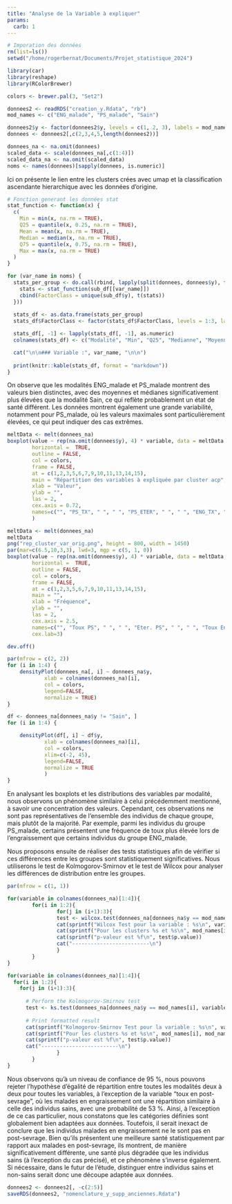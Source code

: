 ```yaml
---
title: "Analyse de la Variable à expliquer"
params:
  carb: 1
---
```

```r
# Imporation des données
rm(list=ls())
setwd("/home/rogerbernat/Documents/Projet_statistique_2024")

library(car)
library(reshape)
library(RColorBrewer)

colors <- brewer.pal(3, "Set2")

donnees2 <- readRDS("creation_y.Rdata", "rb")
mod_names <- c("ENG_malade", "PS_malade", "Sain")

donnees2$y <- factor(donnees2$y, levels = c(1, 2, 3), labels = mod_names)
donnees <- donnees2[,c(2,3,4,5,length(donnees2))]

donnees_na <- na.omit(donnees)
scaled_data <- scale(donnees_na[,c(1:4)])
scaled_data_na <- na.omit(scaled_data)
noms <- names(donnees)[sapply(donnees, is.numeric)]
```
Ici on présente le lien entre les clusters crées avec umap et la classification ascendante hierarchique avec les données d'origine.
```r
# Fonction generant les données stat
stat_function <- function(x) {
  c(
    Min = min(x, na.rm = TRUE),
    Q25 = quantile(x, 0.25, na.rm = TRUE),
    Mean = mean(x, na.rm = TRUE),
    Median = median(x, na.rm = TRUE),
    Q75 = quantile(x, 0.75, na.rm = TRUE),
    Max = max(x, na.rm = TRUE)
  )
}

for (var_name in noms) {
  stats_per_group <- do.call(rbind, lapply(split(donnees, donnees$y), function(sub_df) {
    stats <- stat_function(sub_df[[var_name]])
    cbind(FactorClass = unique(sub_df$y), t(stats))
  }))
  
  stats_df <- as.data.frame(stats_per_group)
  stats_df$FactorClass <- factor(stats_df$FactorClass, levels = 1:3, labels = levels(donnees$y))

  stats_df[, -1] <- lapply(stats_df[, -1], as.numeric)
  colnames(stats_df) <- c("Modalité", "Min", "Q25", "Medianne", "Moyenne", "Q75", "Max" )

  cat("\n\n### Variable :", var_name, "\n\n")
  
  print(knitr::kable(stats_df, format = "markdown"))
}
```

On observe que les modalités ENG_malade et PS_malade montrent des valeurs bien distinctes, avec des moyennes et médianes significativement plus élevées que la modalité Sain, ce qui reflète probablement un état de santé différent. Les données montrent également une grande variabilité, notamment pour PS_malade, où les valeurs maximales sont particulièrement élevées, ce qui peut indiquer des cas extrêmes.
```r

meltData <- melt(donnees_na)
boxplot(value ~ rep(na.omit(donnees$y), 4) * variable, data = meltData,
        horizontal =  TRUE,           
        outline = FALSE,  
        col = colors,  
        frame = FALSE,
        at = c(1,2,3,5,6,7,9,10,11,13,14,15),
        main = "Répartition des variables à expliquée par cluster acp",
        xlab = "Valeur",
        ylab = "",
        las = 2,
        cex.axis = 0.72,
        names=c("", "PS_TX", " ", " ", "PS_ETER", " ", " ", "ENG_TX", " ", " ", "ENG_ETER", " " )
        )
```
```r
meltData <- melt(donnees_na)
meltData
png("rep_cluster_var_orig.png", height = 800, width = 1450)
par(mar=c(6.5,10,3,3), lwd=3, mgp = c(5, 1, 0))
boxplot(value ~ rep(na.omit(donnees$y), 4) * variable, data = meltData,
        horizontal =  TRUE,           
        outline = FALSE,  
        col = colors,  
        frame = FALSE,
        at = c(1,2,3,5,6,7,9,10,11,13,14,15),
        main = "",
        xlab = "Fréquence",
        ylab = "",
        las = 2,
        cex.axis = 2.5,
        names=c("", "Toux PS", " ", " ", "Eter. PS", " ", " ", "Toux Eng", " ", " ", "Eter. Eng", " " ),
        cex.lab=3)

dev.off()
```

```r
par(mfrow = c(2, 2))
for (i in 1:4) {
    densityPlot(donnees_na[, i] ~ donnees_na$y,
            xlab = colnames(donnees_na)[i],
            col = colors,
            legend=FALSE,
            normalize = TRUE)
}

df <- donnees_na[donnees_na$y != "Sain", ]
for (i in 1:4) {

    densityPlot(df[, i] ~ df$y,
            xlab = colnames(donnees_na)[i],
            col = colors,
            xlim=c(-2, 45),
            legend=FALSE,
            normalize = TRUE
            )
}
```

En analysant les boxplots et les distributions des variables par modalité, nous observons un phénomène similaire à celui précédemment mentionné, à savoir une concentration des valeurs. Cependant, ces observations ne sont pas représentatives de l'ensemble des individus de chaque groupe, mais plutôt de la majorité. Par exemple, parmi les individus du groupe PS_malade, certains présentent une fréquence de toux plus élevée lors de l'engraissement que certains individus du groupe ENG_malade.

Nous proposons ensuite de réaliser des tests statistiques afin de vérifier si ces différences entre les groupes sont statistiquement significatives. Nous utiliserons le test de Kolmogorov-Smirnov  et le test de Wilcox pour analyser les différences de distribution entre les groupes.
```r
par(mfrow = c(1, 1))
```

```r

for(variable in colnames(donnees_na)[1:4]){
        for(i in 1:2){
                for(j in (i+1):3){
                test <- wilcox.test(donnees_na[donnees_na$y == mod_names[i],variable], donnees_na[donnees_na$y == mod_names[j], variable], exact = FALSE)
                cat(sprintf("Wilcox Test pour la variable : %s\n", variable))
                cat(sprintf("Pour les clusters %s et %s\n", mod_names[i], mod_names[j]))
                cat(sprintf("p-valeur est %f\n", test$p.value))
                cat("-------------------------\n")
                }
        }
}

for(variable in colnames(donnees_na)[1:4]){
  for(i in 1:2){
    for(j in (i+1):3){
      
      # Perform the Kolmogorov-Smirnov test
      test <- ks.test(donnees_na[donnees_na$y == mod_names[i], variable], donnees_na[donnees_na$y == mod_names[j], variable])
      
      # Print formatted result
      cat(sprintf("Kolmogorov-Smirnov Test pour la variable : %s\n", variable))
      cat(sprintf("Pour les clusters %s et %s\n", mod_names[i], mod_names[j]))
      cat(sprintf("p-valeur est %f\n", test$p.value))
      cat("-------------------------\n") 
                }
        }
}

```
Nous observons qu'à un niveau de confiance de 95 %, nous pouvons rejeter l'hypothèse d'égalité de répartition entre toutes les modalités deux à deux pour toutes les variables, à l'exception de la variable "toux en post-sevrage", où les malades en engraissement ont une répartition similaire à celle des individus sains, avec une probabilité de 53 %. Ainsi, à l'exception de ce cas particulier, nous constatons que les catégories définies sont globalement bien adaptées aux données.
Toutefois, il serait inexact de conclure que les individus malades en engraissement ne le sont pas en post-sevrage. Bien qu'ils présentent une meilleure santé statistiquement par rapport aux malades en post-sevrage, ils montrent, de manière significativement différente, une santé plus dégradée que les individus sains (à l'exception du cas précisé), et ce phénomène s'inverse également.
Si nécessaire, dans le futur de l'étude, distinguer entre individus sains et non-sains serait donc une découpe adaptée aux données.
```r

donnees2 <- donnees2[, -c(2:5)]
saveRDS(donnees2, "nomenclature_y_supp_anciennes.Rdata")
```